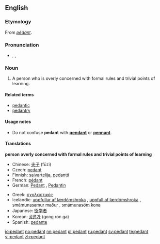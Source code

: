{{see|pédant|Pedant}}
==English==

===Etymology===
From {{MF.}} ''[[pédant]]''.

===Pronunciation===
* {{enPR|pĕdʹənt}}, {{IPA|/ˈpɛdənt/}}, {{SAMPA|/"pEd@nt/}}

===Noun===
{{wikipedia}}
{{en-noun}}

# A person who is overly concerned with formal rules and trivial points of learning.

====Related terms====
* [[pedantic]]
* [[pedantry]]

====Usage notes====
* Do not confuse '''pedant''' with '''[[pendant]]''' or '''[[pennant]]'''.<!--no need to give the definitions here - that is what the links are for!-->

====Translations====
'''person overly concerned with formal rules and trivial points of learning'''
{{top2}}
* Chinese: [[夫子]] (fūzǐ)
* Czech: [[pedant#Czech|pedant]] {{m}}
* Finnish: [[saivartelija]], [[pedantti]]
* French: [[pédant]] {{m}}
* German: [[Pedant]] {{m}}, [[Pedantin]] {{f}}
{{mid2}}
* Greek: [[σχολαστικός]] {{m}}
* Icelandic: [[uppfullur af lærdómshroka]] {{m}}, [[uppfull af lærdómshroka]] {{f}}, [[smámunasamur maður]] {{m}}, [[smámunasöm kona]] {{f}}
* Japanese: [[衒学者]]
* Korean: [[공론가]] (gong ron ga)
* Spanish: [[pedante]] {{m}}
{{bottom}}

[[io:pedant]]
[[no:pedant]]
[[nn:pedant]]
[[pl:pedant]]
[[ru:pedant]]
[[sv:pedant]]
[[te:pedant]]
[[vi:pedant]]
[[zh:pedant]]